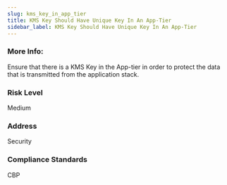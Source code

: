 ```yaml
---
slug: kms_key_in_app_tier
title: KMS Key Should Have Unique Key In An App-Tier
sidebar_label: KMS Key Should Have Unique Key In An App-Tier
---
```


### More Info:

Ensure that there is a KMS Key in the App-tier in order to protect the data that is transmitted from the application stack.

### Risk Level

Medium

### Address

Security

### Compliance Standards

CBP

